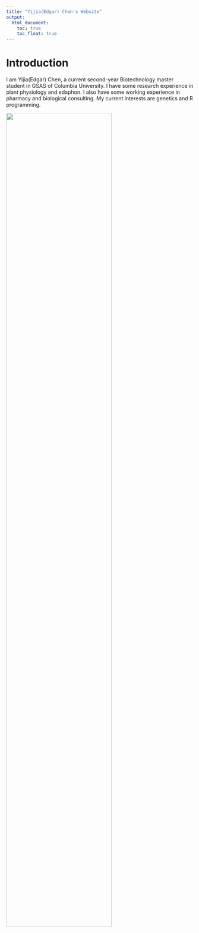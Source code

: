 ```yaml
---
title: "Yijia(Edgar) Chen's Website"
output: 
  html_document:
    toc: true
    toc_float: true
---
```


# Introduction

I am Yijia(Edgar) Chen, a current second-year Biotechnology master student in GSAS of Columbia University. I have some research experience in plant physiology and edaphon. I also have some working experience in pharmacy and biological consulting. My current interests are genetics and R programming. 


<img src="files/red_cat.gif" style="width:75%">





